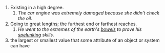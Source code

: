 #Existing in a high degree.
##''The car engine was extremely damaged because she didn't check the oil.''
#Going to great lengths; the furthest end or farthest reaches.
##''He went to the extremes of the earth's [[bowels]] to prove his [[spelunking]] skills.''
# the largest or smallest value that some attribute of an object or system can have